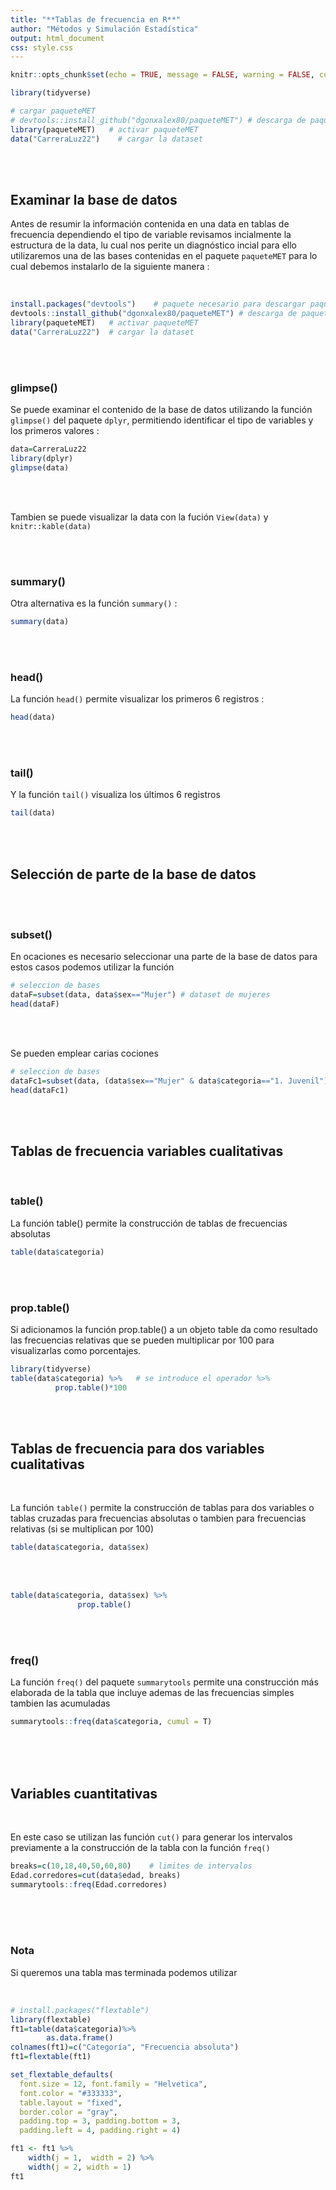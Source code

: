 ```yaml
---
title: "**Tablas de frecuencia en R**"
author: "Métodos y Simulación Estadística"
output: html_document
css: style.css
---
```


```r
knitr::opts_chunk$set(echo = TRUE, message = FALSE, warning = FALSE, comment = NA)

library(tidyverse)

# cargar paqueteMET
# devtools::install_github("dgonxalex80/paqueteMET") # descarga de paqueteMET
library(paqueteMET)   # activar paqueteMET
data("CarreraLuz22")    # cargar la dataset

```

<br/><br/>

## **Examinar la base de datos**

Antes de resumir la información contenida en una data en tablas de frecuencia dependiendo el tipo de variable revisamos incialmente la estructura de la data, lu cual nos perite un diagnóstico incial para ello utilizaremos una de las bases contenidas en el paquete `paqueteMET` para lo cual debemos instalarlo de la siguiente manera :

<br/>

```r
install.packages("devtools")    # paquete necesario para descargar paqueteMET
devtools::install_github("dgonxalex80/paqueteMET") # descarga de paqueteMET
library(paqueteMET)   # activar paqueteMET
data("CarreraLuz22")  # cargar la dataset

```

<br/><br/>

### **glimpse()**

Se puede examinar el contenido de la base de datos utilizando la función `glimpse()` del paquete `dplyr`, permitiendo identificar el tipo de variables y los primeros valores : 

```r
data=CarreraLuz22
library(dplyr)
glimpse(data)
```
<br/><br/>

Tambien se puede visualizar la data con la fución `View(data)`  y `knitr::kable(data)`

<br/><br/>

### **summary()**

Otra alternativa es la función  `summary()`  :

```r
summary(data)
```

<br/><br/>

### **head()**

La función `head()` permite visualizar los primeros 6 registros :

```r
head(data) 
```

<br/><br/>

### **tail()**

Y la función `tail()` visualiza los últimos 6 registros

```r
tail(data)
```

<br/><br/>


## **Selección de parte de la base de datos**

<br/><br/>

### **subset()**

En ocaciones es necesario seleccionar una parte de la base de datos para estos casos podemos utilizar la función 

```r
# seleccion de bases
dataF=subset(data, data$sex=="Mujer") # dataset de mujeres
head(dataF)
```

<br/><br/>

Se pueden emplear carias cociones

```r
# seleccion de bases
dataFc1=subset(data, (data$sex=="Mujer" & data$categoria=="1. Juvenil")) # dataset de mujeres
head(dataFc1)
```

<br/><br/>


## **Tablas de frecuencia  variables cualitativas**

<br/>

### **table()**

La función table() permite la construcción de tablas de frecuencias absolutas

```r
table(data$categoria)
```
<br/><br/>

### **prop.table()**

Si adicionamos la función prop.table() a un objeto table da como resultado las frecuencias relativas que se pueden multiplicar por 100 para visualizarlas como porcentajes.

```r
library(tidyverse)
table(data$categoria) %>%   # se introduce el operador %>%
          prop.table()*100 
```
<br/><br/>

## **Tablas de frecuencia para dos variables cualitativas**

<br/>

La función `table()` permite la construcción de tablas para dos variables o tablas cruzadas para frecuencias absolutas o tambien para frecuencias relativas (si se multiplican por 100) 

```r
table(data$categoria, data$sex)
```

<br/><br/>

```r
table(data$categoria, data$sex) %>% 
               prop.table()
```

<br/><br/>


### **freq()**

La función `freq()` del paquete `summarytools` permite una construcción más elaborada de la tabla que incluye ademas de las frecuencias simples tambien las acumuladas


```r
summarytools::freq(data$categoria, cumul = T)
```

<br/><br/><br/>

## **Variables cuantitativas**

<br/>

En este caso se utilizan las función  `cut()` para generar los intervalos previamente a la construcción de la tabla con la función `freq()`  

```r
breaks=c(10,18,40,50,60,80)    # limites de intervalos
Edad.corredores=cut(data$edad, breaks)
summarytools::freq(Edad.corredores)
```

<br/><br/><br/>

### **Nota**

Si queremos una tabla mas terminada podemos utilizar 

<br/>

```r
# install.packages("flextable")
library(flextable)
ft1=table(data$categoria)%>% 
        as.data.frame()
colnames(ft1)=c("Categoría", "Frecuencia absoluta")
ft1=flextable(ft1)

set_flextable_defaults(
  font.size = 12, font.family = "Helvetica",
  font.color = "#333333",
  table.layout = "fixed",
  border.color = "gray",
  padding.top = 3, padding.bottom = 3,
  padding.left = 4, padding.right = 4)

ft1 <- ft1 %>%
    width(j = 1,  width = 2) %>%
    width(j = 2, width = 1)
ft1
```


